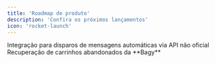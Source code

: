 ```yaml
---
title: 'Roadmap de produto'
description: 'Confira os próximos lançamentos'
icon: 'rocket-launch'
---
```


<Card title="Whatsapp Business" icon="whatsapp" horizontal={50}>
  Integração para disparos de mensagens automáticas via API não oficial
</Card>

<Card title="Carrinhos abandonados" icon="cart-circle-exclamation" horizontal={50}>
  Recuperação de carrinhos abandonados da **Bagy**
</Card>